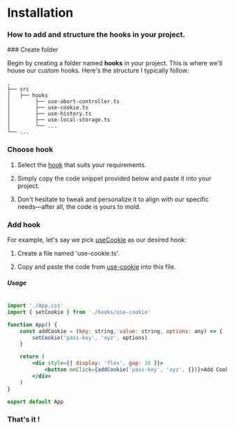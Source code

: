 
# Installation

<h3 className="mt-4 text-xl font-normal text-gray-400">How to add and structure the hooks in your project.</h3>
 
 
<Steps>
### Create folder
 
Begin by creating a folder named **hooks** in your project. This is where we'll house our custom hooks. Here's the structure I typically follow:

```
.
├── src
│   ├── hooks
│        ├── use-abort-controller.ts
│        ├── use-cookie.ts
│        ├── use-history.ts
│        ├── use-local-storage.ts
│        └── ...
└── ... 

```

<FileTree>
  <FileTree.Folder name="src" defaultOpen>
    <FileTree.Folder name="hooks" defaultOpen>
      <FileTree.File name="use-abort-controller.ts" />
      <FileTree.File name="use-cookie.ts" />
      <FileTree.File name="uuse-history.ts" />
      <FileTree.File name="use-local-storage.ts" />
    </FileTree.Folder>
  </FileTree.Folder>
</FileTree>

### Choose hook

 
1. Select the [hook](https://github.com/alamenai/rehook/tree/main/src/hooks) that suits your requirements. 


2. Simply copy the code snippet provided below and paste it into your project. 


3. Don't hesitate to tweak and personalize it to align with our specific needs—after all, the code is yours to mold.

### Add hook

For example, let's say we pick [useCookie](https://github.com/alamenai/rehook/blob/main/src/hooks/use-cookie.ts) as our desired hook:

1. Create a file named 'use-cookie.ts'.

2. Copy and paste the code from [use-cookie](https://github.com/alamenai/rehook/blob/main/src/hooks/use-cookie.ts) into this file.

##### Usage

``` jsx {3,7}

import './App.css'
import { setCookie } from './hooks/use-cookie'

function App() {
    const addCookie = (key: string, value: string, options: any) => {
        setCookie('pass-key', 'xyz', options)
    }

    return (
        <div style={{ display: 'flex', gap: 10 }}>
            <button onClick={addCookie('pass-key', 'xyz', {})}>Add Cookie</button>
        </div>
    )
}

export default App

```


### That's it !

</Steps>